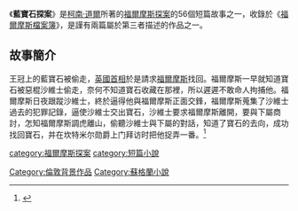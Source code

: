{{infobox Book |
| name =
藍寶石探案| title_orig = '''''The Adventure of the Mazarin Stone'''''
|image =
| image_caption =
| author = [[柯南·道爾|柯南·道爾]]
| country = {{UK}}
| language = [[英文|英文]]
| series =
| genre = [[短篇小說|短篇小說]]
| release_date = 1921年
}}
《'''藍寶石探案'''》是[[柯南·道爾|柯南·道爾]]所著的[[福爾摩斯探案|福爾摩斯探案]]的56個短篇故事之一，收錄於《[[福爾摩斯檔案簿|福爾摩斯檔案簿]]》，是謹有兩篇屬於第三者描述的作品之一。
==故事簡介==
王冠上的藍寶石被偷走，[[英國首相|英國首相]]於是請求[[福爾摩斯|福爾摩斯]]找回。福爾摩斯一早就知道寶石被惡棍沙維士偷走，奈何不知道寶石收藏在那裡，所以遲遲不敢命人拘捕他。福爾摩斯日夜跟蹤沙維士，終於逼得他與福爾摩斯正面交鋒，福爾摩斯蒐集了沙維士過去的犯罪記錄，逼使沙維士交出寶石，沙維士要求福爾摩斯離開，要與下屬商討，怎知福爾摩斯調虎離山，偷聽沙維士與下屬的對話，知道了寶石的去向，成功找回寶石，并在坎特米尔勋爵上门拜访时把他捉弄一番。<ref>{{Cite book|url=https://books.google.lt/books?id=ShSHAwAAQBAJ&pg=PT252&lpg=PT252&dq=%E5%9D%8E%E7%89%B9%E7%B1%B3%E5%B0%94%E5%8B%8B%E7%88%B5&source=bl&ots=Fl-wrl8GEa&sig=xhLO69pvfjDqktRBN8XeKU0Qgak&hl=zh-TW&sa=X&ved=0ahUKEwjyjuu8oMzbAhWjJJoKHT7YAZ4Q6AEIJzAA#v=onepage&q=%E5%9D%8E%E7%89%B9%E7%B1%B3%E5%B0%94%E5%8B%8B%E7%88%B5&f=false|last=柯南道尔|date=2009-08-01|publisher=Zhejiang Publishing United Group Digital Media Co., Ltd|isbn=9781629781013|language=zh|chapter=福尔摩斯探案|title=|access-date=2018-06-11|archive-date=2019-09-21|archive-url=https://web.archive.org/web/20190921024522/https://books.google.lt/books?id=ShSHAwAAQBAJ&pg=PT252&lpg=PT252&dq=%E5%9D%8E%E7%89%B9%E7%B1%B3%E5%B0%94%E5%8B%8B%E7%88%B5&source=bl&ots=Fl-wrl8GEa&sig=xhLO69pvfjDqktRBN8XeKU0Qgak&hl=zh-TW&sa=X&ved=0ahUKEwjyjuu8oMzbAhWjJJoKHT7YAZ4Q6AEIJzAA#v=onepage&q=%E5%9D%8E%E7%89%B9%E7%B1%B3%E5%B0%94%E5%8B%8B%E7%88%B5&f=false|dead-url=no}}</ref>

{{福爾摩斯檔案簿}}
[[category:福爾摩斯探案|category:福爾摩斯探案]]
[[category:短篇小說|category:短篇小說]]
[[Category:倫敦背景作品|Category:倫敦背景作品]]
[[Category:蘇格蘭小說|Category:蘇格蘭小說]]